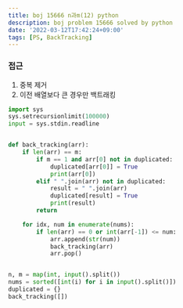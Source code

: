```yaml
---
title: boj 15666 n과m(12) python
description: boj problem 15666 solved by python
date: '2022-03-12T17:42:24+09:00'
tags: [PS, BackTracking]
---
```


### 접근
1. 중복 제거
2. 이전 배열보다 큰 경우만 백트래킹

```python
import sys
sys.setrecursionlimit(100000)
input = sys.stdin.readline


def back_tracking(arr):
    if len(arr) == m:
        if m == 1 and arr[0] not in duplicated:
            duplicated[arr[0]] = True
            print(arr[0])
        elif " ".join(arr) not in duplicated:
            result = " ".join(arr)
            duplicated[result] = True
            print(result)
        return

    for idx, num in enumerate(nums):
        if len(arr) == 0 or int(arr[-1]) <= num:
            arr.append(str(num))
            back_tracking(arr)
            arr.pop()


n, m = map(int, input().split())
nums = sorted([int(i) for i in input().split()])
duplicated = {}
back_tracking([])
```

